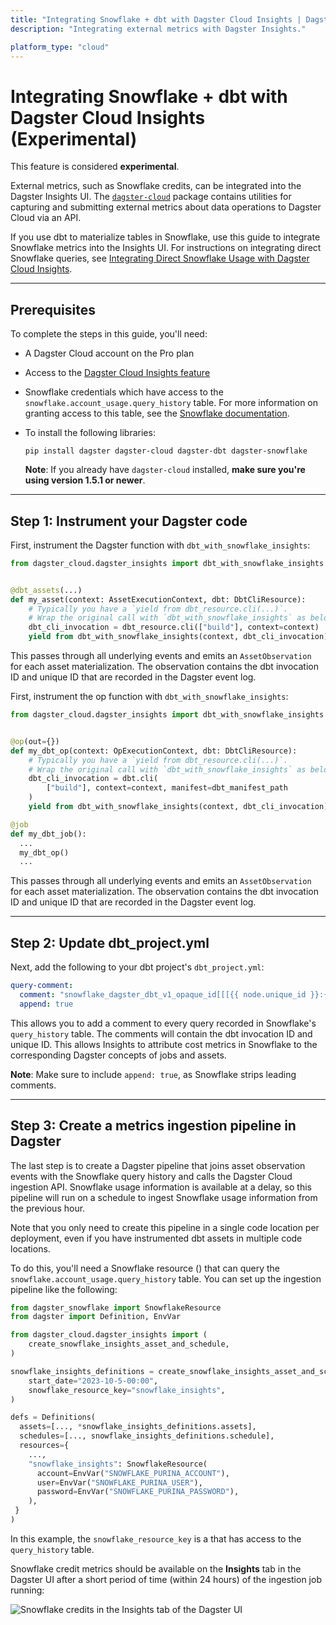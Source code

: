```yaml
---
title: "Integrating Snowflake + dbt with Dagster Cloud Insights | Dagster Docs"
description: "Integrating external metrics with Dagster Insights."

platform_type: "cloud"
---
```


# Integrating Snowflake + dbt with Dagster Cloud Insights (Experimental)

<Note>
  This feature is considered <strong>experimental</strong>.
</Note>

External metrics, such as Snowflake credits, can be integrated into the Dagster Insights UI. The [`dagster-cloud`](https://pypi.org/project/dagster-cloud/) package contains utilities for capturing and submitting external metrics about data operations to Dagster Cloud via an API.

If you use dbt to materialize tables in Snowflake, use this guide to integrate Snowflake metrics into the Insights UI. For instructions on integrating direct Snowflake queries, see [Integrating Direct Snowflake Usage with Dagster Cloud Insights](/dagster-cloud/insights/integrating-snowflake).

---

## Prerequisites

To complete the steps in this guide, you'll need:

- A Dagster Cloud account on the Pro plan
- Access to the [Dagster Cloud Insights feature](/dagster-cloud/insights)
- Snowflake credentials which have access to the `snowflake.account_usage.query_history` table. For more information on granting access to this table, see the [Snowflake documentation](https://docs.snowflake.com/en/sql-reference/account-usage#enabling-the-snowflake-database-usage-for-other-roles).
- To install the following libraries:

  ```shell
  pip install dagster dagster-cloud dagster-dbt dagster-snowflake
  ```

  **Note**: If you already have `dagster-cloud` installed, **make sure you're using version 1.5.1 or newer**.

---

## Step 1: Instrument your Dagster code

<TabGroup>
<TabItem name="Using assets">

First, instrument the Dagster <PyObject module="dagster_dbt" object="dbt_assets" decorator /> function with `dbt_with_snowflake_insights`:

```python
from dagster_cloud.dagster_insights import dbt_with_snowflake_insights


@dbt_assets(...)
def my_asset(context: AssetExecutionContext, dbt: DbtCliResource):
    # Typically you have a `yield from dbt_resource.cli(...)`.
    # Wrap the original call with `dbt_with_snowflake_insights` as below.
    dbt_cli_invocation = dbt_resource.cli(["build"], context=context)
    yield from dbt_with_snowflake_insights(context, dbt_cli_invocation)
```

This passes through all underlying events and emits an `AssetObservation` for each asset materialization. The observation contains the dbt invocation ID and unique ID that are recorded in the Dagster event log.

</TabItem>
<TabItem name="Using ops and jobs">

First, instrument the op function with `dbt_with_snowflake_insights`:

```python
from dagster_cloud.dagster_insights import dbt_with_snowflake_insights


@op(out={})
def my_dbt_op(context: OpExecutionContext, dbt: DbtCliResource):
    # Typically you have a `yield from dbt_resource.cli(...)`.
    # Wrap the original call with `dbt_with_snowflake_insights` as below.
    dbt_cli_invocation = dbt.cli(
        ["build"], context=context, manifest=dbt_manifest_path
    )
    yield from dbt_with_snowflake_insights(context, dbt_cli_invocation)

@job
def my_dbt_job():
  ...
  my_dbt_op()
  ...
```

This passes through all underlying events and emits an `AssetObservation` for each asset materialization. The observation contains the dbt invocation ID and unique ID that are recorded in the Dagster event log.

</TabItem>
</TabGroup>

---

## Step 2: Update dbt_project.yml

Next, add the following to your dbt project's `dbt_project.yml`:

```yaml
query-comment:
  comment: "snowflake_dagster_dbt_v1_opaque_id[[[{{ node.unique_id }}:{{ invocation_id }}]]]"
  append: true
```

This allows you to add a comment to every query recorded in Snowflake's `query_history` table. The comments will contain the dbt invocation ID and unique ID. This allows Insights to attribute cost metrics in Snowflake to the corresponding Dagster concepts of jobs and assets.

**Note**: Make sure to include `append: true`, as Snowflake strips leading comments.

---

## Step 3: Create a metrics ingestion pipeline in Dagster

The last step is to create a Dagster pipeline that joins asset observation events with the Snowflake query history and calls the Dagster Cloud ingestion API. Snowflake usage information is available at a delay, so this pipeline will run on a schedule to ingest Snowflake usage information from the previous hour.

Note that you only need to create this pipeline in a single code location per deployment, even if you have instrumented dbt assets in multiple code locations.

To do this, you'll need a Snowflake resource (<PyObject module="dagster_snowflake" object="SnowflakeResource" />) that can query the `snowflake.account_usage.query_history` table. You can set up the ingestion pipeline like the following:

```python
from dagster_snowflake import SnowflakeResource
from dagster import Definition, EnvVar

from dagster_cloud.dagster_insights import (
    create_snowflake_insights_asset_and_schedule,
)

snowflake_insights_definitions = create_snowflake_insights_asset_and_schedule(
    start_date="2023-10-5-00:00",
    snowflake_resource_key="snowflake_insights",
)

defs = Definitions(
  assets=[..., *snowflake_insights_definitions.assets],
  schedules=[..., snowflake_insights_definitions.schedule],
  resources={
    ...,
    "snowflake_insights": SnowflakeResource(
      account=EnvVar("SNOWFLAKE_PURINA_ACCOUNT"),
      user=EnvVar("SNOWFLAKE_PURINA_USER"),
      password=EnvVar("SNOWFLAKE_PURINA_PASSWORD"),
    ),
 }
)
```

In this example, the `snowflake_resource_key` is a <PyObject module="dagster_snowflake" object="SnowflakeResource" /> that has access to the `query_history` table.

Snowflake credit metrics should be available on the **Insights** tab in the Dagster UI after a short period of time (within 24 hours) of the ingestion job running:

<!-- ![Snowflake credits in the Insights tab of the Dagster UI](/images/dagster-cloud/insights/insights-snowflake.png) -->

<Image
alt="Snowflake credits in the Insights tab of the Dagster UI"
src="/images/dagster-cloud/insights/insights-snowflake.png"
width={3066}
height={1636}
/>
